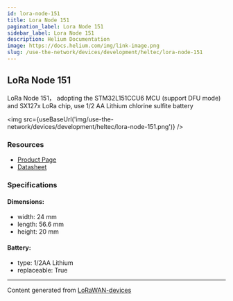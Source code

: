 ```yaml
---
id: lora-node-151
title: Lora Node 151
pagination_label: Lora Node 151
sidebar_label: Lora Node 151
description: Helium Documentation
image: https://docs.helium.com/img/link-image.png
slug: /use-the-network/devices/development/heltec/lora-node-151
---
```



## LoRa Node 151

LoRa Node 151， adopting the STM32L151CCU6 MCU (support DFU mode) and SX127x LoRa chip, use 1/2 AA
Lithium chlorine sulfite battery

<img src={useBaseUrl('img/use-the-network/devices/development/heltec/lora-node-151.png')} />

### Resources

- [Product Page](https://heltec.org/project/lora-node-151/)
- [Datasheet](https://heltec.org/project/lora-node-151/#1552557147424-7f1ec-5c651922-b0bb9d3c-7452)

### Specifications

#### Dimensions:

- width: 24 mm
- length: 56.6 mm
- height: 20 mm

#### Battery:

- type: 1/2AA Lithium
- replaceable: True

---

Content generated from [LoRaWAN-devices](https://github.com/TheThingsNetwork/lorawan-devices)
